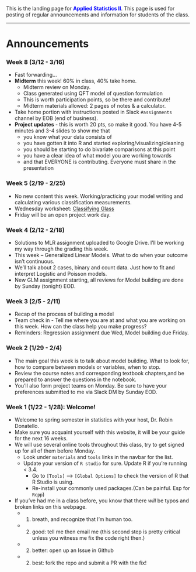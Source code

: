 
<br><br>

This is the landing page for <span style="color:blue">**Applied Statistics II**</span>. This page is used for posting of regular announcements and information for students of the class. 

----

# Announcements

### Week 8 (3/12 - 3/16)
* Fast forwarding...
* **Midterm** this week! 60% in class, 40% take home. 
    - Midterm review on Monday. 
    - Class generated using QFT model of question formulation
    - This is worth participation points, so be there and contribute!
    - Midterm materials allowed: 2 pages of notes & a calculator. 
* Take home portion with instructions posted in Slack `#assignments` channel by EOB (end of business).
* **Project updates** - this is worth 20 pts, so make it good. You have 4-5 minutes and 3-4 slides to show me that
    - you know what your data consists of
    - you have gotten it into R and started exploring/visualizing/cleaning
    - you should be starting to do bivariate comparisons at this point
    - you have a clear idea of what model you are working towards
    - and that EVERYONE is contributing. Everyone must share in the presentation
  

### Week 5 (2/19 - 2/25)

* No new content this week. Working/practicing your model writing and calculating various classification measurements. 
* Wednesday worksheet: [Classifying Glass](notes/classifying glass.Rmd)
* Friday will be an open project work day. 


### Week 4 (2/12 - 2/18)

* Solutions to MLR assignment uploaded to Google Drive. I'll be working my way through the grading this week. 
* This week -- Generalized Linear Models. What to do when your outcome isn't continuous. 
* We'll talk about 2 cases, binary and count data. Just how to fit and interpret Logistic and Poisson models. 
* New GLM assignment starting, all reviews for Model building are done by Sunday (tonight) EOD. 

### Week 3 (2/5 - 2/11)

* Recap of the process of building a model
* Team check in - Tell me where you are at and what you are working on this week. How can the class help you make progress? 
* Reminders: Regression assignment due Wed, Model building due Friday. 


### Week 2 (1/29 - 2/4)

* The main goal this week is to talk about model building. What to look for, how to compare between models or variables, when to stop. 
* Review the course notes and corresponding textbook chapters,and be prepared to answer the questions in the notebook. 
* You'll also form project teams on Monday. Be sure to have your preferences submitted to me via Slack DM by Sunday EOD. 

### Week 1 (1/22 - 1/28): Welcome!

* Welcome to spring semester in statistics with your host, Dr. Robin Donatello. 
* Make sure you acquaint yourself with this website, it will be your guide for the next 16 weeks. 
* We will use several online tools throughout this class, try to get signed up for all of them before Monday. 
    - Look under `materials` and `tools` links in the navbar for the list. 
    - Update your version of `R studio` for sure. Update R if you're running < 3.4. 
        - Go to `[Tools]` --> `[Global Options]` to check the version of R that R Studio is using. 
        - Re-install your commonly used packages.(Can be painful. Esp for `Rcpp`)
* If you've had me in a class before, you know that there *will* be typos and broken links on this webpage. 
    - 1) breath, and recognize that I'm human too.
    - 2) good: tell me then email me (this second step is pretty critical unless you witness me fix the code right then.)
    - 2) better: open up an Issue in Github
    - 2) best: fork the repo and submit a PR with the fix!